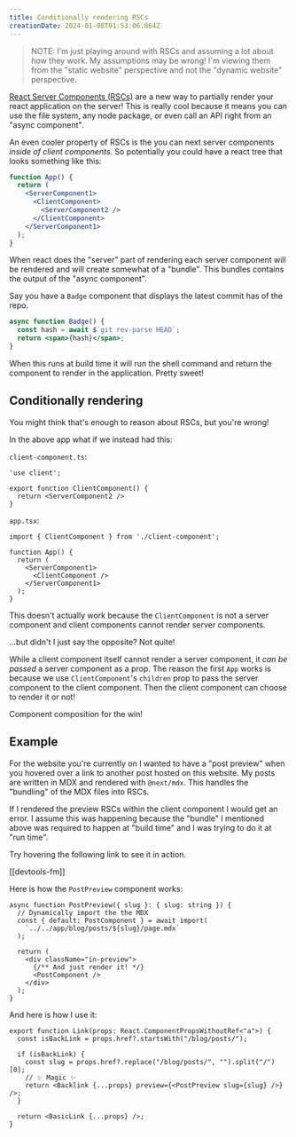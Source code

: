 ```yaml
---
title: Conditionally rendering RSCs
creationDate: 2024-01-08T01:53:06.864Z
---
```


<PostHeader slug="conditionally-rendering-rscs" />

> NOTE: I'm just playing around with RSCs and assuming a lot about how they work. My assumptions may be wrong!
> I'm viewing them from the "static website" perspective and not the "dynamic website" perspective.

[React Server Components (RSCs)](https://react.dev/blog/2023/03/22/react-labs-what-we-have-been-working-on-march-2023#react-server-components) are a new way to partially render your react application on the server!
This is really cool because it means you can use the file system, any node package, or even call an API right from an "async component".

An even cooler property of RSCs is the you can next server components _inside of client components_. 
So potentially you could have a react tree that looks something like this:

```jsx
function App() {
  return (
    <ServerComponent1>
      <ClientComponent>
        <ServerComponent2 />
      </ClientComponent>
    </ServerComponent1>
  );
}
```

When react does the "server" part of rendering each server component will be rendered and will create somewhat of a "bundle".
This bundles contains the output of the "async component".

Say you have a `Badge` component that displays the latest commit has of the repo.

```jsx
async function Badge() {
  const hash = await $`git rev-parse HEAD`;
  return <span>{hash}</span>;
}
```

When this runs at build time it will run the shell command and return the component to render in the application.
Pretty sweet!

## Conditionally rendering

You might think that's enough to reason about RSCs, but you're wrong!

In the above app what if we instead had this:

`client-component.ts`:

```tsx
'use client';

export function ClientComponent() {
  return <ServerComponent2 />
}
```

`app.tsx`:

```tsx
import { ClientComponent } from './client-component';

function App() {
  return (
    <ServerComponent1>
      <ClientComponent />
    </ServerComponent1>
  );
}
```

This doesn't actually work because the `ClientComponent` is not a server component and client components cannot render server components.

...but didn't I just say the opposite? Not quite!

While a client component itself cannot render a server component, it _can be passed_ a server component as a prop.
The reason the first `App` works is because we use `ClientComponent`'s `children` prop to pass the server component to the client component.
Then the client component can choose to render it or not!

Component composition for the win!

## Example

For the website you're currently on I wanted to have a "post preview" when you hovered over a link to another post hosted on this website.
My posts are written in MDX and rendered with `@next/mdx`.
This handles the "bundling" of the MDX files into RSCs.

If I rendered the preview RSCs within the client component I would get an error.
I assume this was happening because the "bundle" I mentioned above was required to happen at "build time" and I was trying to do it at "run time".

Try hovering the following link to see it in action.

[[devtools-fm]]

Here is how the `PostPreview` component works:

```tsx
async function PostPreview({ slug }: { slug: string }) {
  // Dynamically import the the MDX
  const { default: PostComponent } = await import(
    `../../app/blog/posts/${slug}/page.mdx`
  );

  return (
    <div className="in-preview">
      {/** And just render it! */}
      <PostComponent />
    </div>
  );
}
```

And here is how I use it:

```tsx
export function Link(props: React.ComponentPropsWithoutRef<"a">) {
  const isBackLink = props.href?.startsWith("/blog/posts/");

  if (isBackLink) {
    const slug = props.href?.replace("/blog/posts/", "").split("/")[0];
    // ✨ Magic ✨
    return <Backlink {...props} preview={<PostPreview slug={slug} />} />;
  }

  return <BasicLink {...props} />;
}
```

<BackLinks slug="conditionally-rendering-rscs" />
